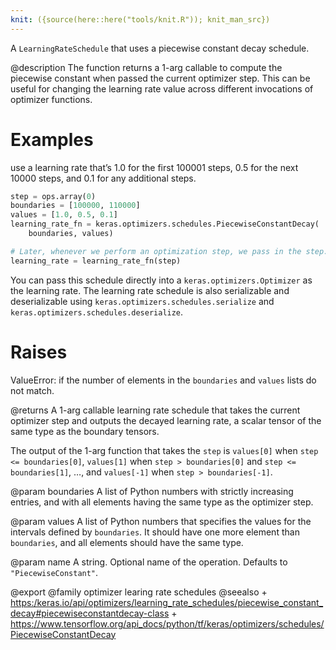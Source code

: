 ```yaml
---
knit: ({source(here::here("tools/knit.R")); knit_man_src})
---
```

A `LearningRateSchedule` that uses a piecewise constant decay schedule.

@description
The function returns a 1-arg callable to compute the piecewise constant
when passed the current optimizer step. This can be useful for changing the
learning rate value across different invocations of optimizer functions.

# Examples
use a learning rate that's 1.0 for the first 100001 steps, 0.5
    for the next 10000 steps, and 0.1 for any additional steps.

```python
step = ops.array(0)
boundaries = [100000, 110000]
values = [1.0, 0.5, 0.1]
learning_rate_fn = keras.optimizers.schedules.PiecewiseConstantDecay(
    boundaries, values)

# Later, whenever we perform an optimization step, we pass in the step.
learning_rate = learning_rate_fn(step)
```

You can pass this schedule directly into a `keras.optimizers.Optimizer`
as the learning rate. The learning rate schedule is also serializable and
deserializable using `keras.optimizers.schedules.serialize` and
`keras.optimizers.schedules.deserialize`.

# Raises
ValueError: if the number of elements in the `boundaries` and `values`
lists do not match.

@returns
A 1-arg callable learning rate schedule that takes the current optimizer
step and outputs the decayed learning rate, a scalar tensor of the
same type as the boundary tensors.

The output of the 1-arg function that takes the `step`
is `values[0]` when `step <= boundaries[0]`,
`values[1]` when `step > boundaries[0]` and `step <= boundaries[1]`,
..., and `values[-1]` when `step > boundaries[-1]`.

@param boundaries
A list of Python numbers with strictly increasing
entries, and with all elements having the same type as the
optimizer step.

@param values
A list of Python numbers that specifies the values for the
intervals defined by `boundaries`. It should have one more
element than `boundaries`, and all elements should have the same
type.

@param name
A string. Optional name of the operation. Defaults to
`"PiecewiseConstant"`.

@export
@family optimizer learing rate schedules
@seealso
+ <https:/keras.io/api/optimizers/learning_rate_schedules/piecewise_constant_decay#piecewiseconstantdecay-class>
+ <https://www.tensorflow.org/api_docs/python/tf/keras/optimizers/schedules/PiecewiseConstantDecay>
